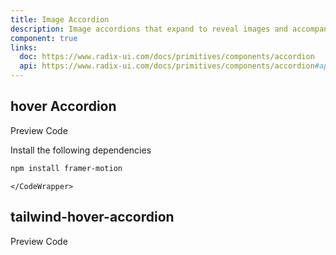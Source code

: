 ```yaml
---
title: Image Accordion
description: Image accordions that expand to reveal images and accompanying content, providing a dynamic way to view and interact with visual elements.
component: true
links:
  doc: https://www.radix-ui.com/docs/primitives/components/accordion
  api: https://www.radix-ui.com/docs/primitives/components/accordion#api-reference
---
```


## hover Accordion

<Tabs defaultValue="preview" className="w-full relative">
  <TabsList>
    <TabsTrigger value="preview">Preview</TabsTrigger>
    <TabsTrigger value="codesnippet">Code</TabsTrigger>
  </TabsList>
  <TabsContent value="preview">
    <ComponentPreview basicPadding={true} name="hover-accordion" category="carousel" />
  </TabsContent>
  <TabsContent value="codesnippet">
    <CodeWrapper noExpand={true}>
      <CodePreview name="hover-accordion" category="carousel" />

Install the following dependencies

```bash
npm install framer-motion
```

    </CodeWrapper>

  </TabsContent>
</Tabs>

## tailwind-hover-accordion

<Tabs defaultValue="preview" className="w-full relative">
  <TabsList>
    <TabsTrigger value="preview">Preview</TabsTrigger>
    <TabsTrigger value="codesnippet">Code</TabsTrigger>
  </TabsList>
  <TabsContent value="preview">
    <ComponentPreview basicPadding={true} name="tailwind-hover-accordion" category="carousel" />
  </TabsContent>
  <TabsContent value="codesnippet">
      <CodeWrapper noExpand={true}>
      <CodePreview name="tailwind-hover-accordion" category="carousel" />
      </CodeWrapper>

  </TabsContent>
</Tabs>
